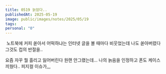 ```yaml
---
title: 0519 늙었다..
publishedAt: 2025-05-19
image: public/images/notes/2025/05/19
tags: 
personal: "0"
---
```

<Image src="/images/notes/2025/05/19/1.jpeg" alt="" width={1000} height={1000} />
노트북에 커피 쏟아서 어떡하냐는 인터넷 글을 볼 때마다 비웃었는데
나도 쏟아버렸다 그것도 컵의 반절을..

요즘 자꾸 뭘 흘리고 잃어버린다 원랜 안그랬는데...
나의 늙음을 인정하고 폰도 케이스 끼웠다..
피지컬 이슈가,,,